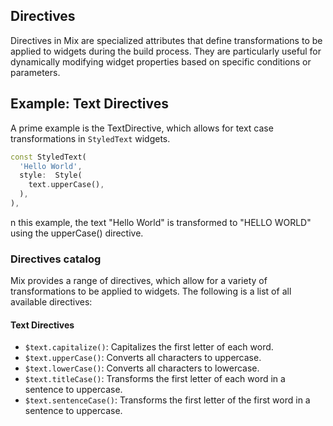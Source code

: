 ## Directives

Directives in Mix are specialized attributes that define transformations to be applied to widgets during the build process. They are particularly useful for dynamically modifying widget properties based on specific conditions or parameters.

## Example: Text Directives

A prime example is the TextDirective, which allows for text case transformations in `StyledText` widgets.

```dart {4}
const StyledText(
  'Hello World',
  style:  Style(
    text.upperCase(),
  ),
),
```

n this example, the text "Hello World" is transformed to "HELLO WORLD" using the upperCase() directive.

### Directives catalog

Mix provides a range of directives, which allow for a variety of transformations to be applied to widgets. The following is a list of all available directives:

#### Text Directives

- `$text.capitalize()`: Capitalizes the first letter of each word.
- `$text.upperCase()`: Converts all characters to uppercase.
- `$text.lowerCase()`: Converts all characters to lowercase.
- `$text.titleCase()`: Transforms the first letter of each word in a sentence to uppercase.
- `$text.sentenceCase()`: Transforms the first letter of the first word in a sentence to uppercase.
